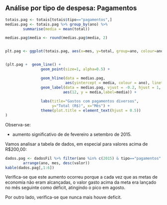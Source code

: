 


## Análise por tipo de despesa: Pagamentos

```r
totais.pag <- totais[totais$tipo=="pagamentos",]
medias.pag <- totais.pag %>% group_by(ano) %>%
        summarise(media = mean(total))

medias.pag$media <- round(medias.pag$media, 2)


plt.pag <- ggplot(totais.pag, aes(x=mes, y=total, group=ano, colour=ano))


(plt.pag +  geom_line() +
                geom_point(size=1, alpha=0.5) +

                geom_hline(data = medias.pag, 
                           aes(yintercept = media, colour = ano), linetype=2) +
                geom_label(data = medias.pag, vjust = -0.2, hjust = 1,
                          aes(12, y = media,label=media)) +
                
                labs(title="Gastos com pagamentos diversos", 
                     y="Total (R$)", x="Mês") +
                theme(plot.title = element_text(hjust = 0.5))
)
```

Observa-se:

- aumento significativo de de fevereiro a setembro de 2015.

Vamos analisar a tabela de dados, em especial para valores acima de R$200,00:


```r

dados.pag <- dadosFil %>% filter(ano %in% c(2015) & tipo=="pagamentos" & valor > 200) %>%
        arrange(ano, mes, desc(valor))
kable(dados.pag[,1:6])
```

Verifica-se que este aumento ocorreu porque a cada vez que as metas de economia não eram alcançadas, o valor gasto acima da meta era lançado no mês seguinte como déficit, atingindo o pico em agosto. 

Por outro lado, verifica-se que nunca mais houve deficit. 



